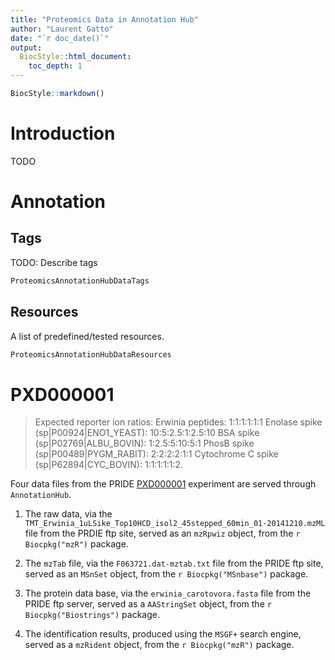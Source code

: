 ```yaml
---
title: "Proteomics Data in Annotation Hub"
author: "Laurent Gatto"
date: "`r doc_date()`"
output:
  BiocStyle::html_document:
    toc_depth: 1
---
```


<!--
%\VignetteEngine{knitr::rmarkdown}
%\VignetteIndexEntry{Proteomics Data in Annotation Hub}
%\VignetteKeyword{proteomics, mass spectrometry, data}
%\VignettePackage{ProteomicsAnnotationHubData}
-->

```r
BiocStyle::markdown()
```

# Introduction

TODO

# Annotation

## Tags

TODO: Describe tags

```r
ProteomicsAnnotationHubDataTags
```

## Resources

A list of predefined/tested resources.

```r
ProteomicsAnnotationHubDataResources
```

# PXD000001

> Expected reporter ion ratios: Erwinia peptides: 1:1:1:1:1:1 Enolase
> spike (sp|P00924|ENO1_YEAST): 10:5:2.5:1:2.5:10 BSA spike
> (sp|P02769|ALBU_BOVIN): 1:2.5:5:10:5:1 PhosB spike
> (sp|P00489|PYGM_RABIT): 2:2:2:2:1:1 Cytochrome C spike
> (sp|P62894|CYC_BOVIN): 1:1:1:1:1:2.

Four data files from the PRIDE
[PXD000001](http://www.ebi.ac.uk/pride/archive/projects/PXD000001)
experiment are served through `AnnotationHub`.

1. The raw data, via the
   `TMT_Erwinia_1uLSike_Top10HCD_isol2_45stepped_60min_01-20141210.mzML`
   file from the PRDIE ftp site, served as an `mzRpwiz` object, from
   the `r Biocpkg("mzR")` package.

2. The `mzTab` file, via the `F063721.dat-mztab.txt` file from the
   PRIDE ftp site, served as an `MSnSet` object, from the
   `r Biocpkg("MSnbase")` package.

3. The protein data base, via the `erwinia_carotovora.fasta` file from
	the PRIDE ftp server, served as a `AAStringSet` object, from the
	`r Biocpkg("Biostrings")` package.

4. The identification results, produced using the `MSGF+` search
   engine, served as a `mzRident` object, from the `r Biocpkg("mzR")`
   package.
